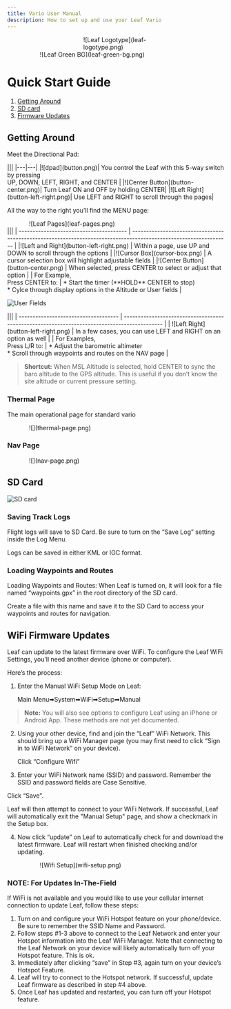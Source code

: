 ```yaml
---
title: Vario User Manual
description: How to set up and use your Leaf Vario
---
```




<div style="width: 30%; margin: auto">
    ![Leaf Logotype](leaf-logotype.png)
</div>

<div style="width: 70%; margin: auto">
    ![Leaf Green BG](leaf-green-bg.png)
</div>

# Quick Start Guide

1. [Getting Around](#getting-around)
2. [SD card](#sd-card)
3. [Firmware Updates](#wifi-firmware-updates)

## Getting Around

Meet the Directional Pad:

<div className="button-table">
|||
|---|---|
|![dpad](button.png)| You control the Leaf with this 5-way switch by pressing <br />UP, DOWN, LEFT, RIGHT, and CENTER |
|![Center Button](button-center.png)| Turn Leaf ON and OFF by holding CENTER|
|![Left Right](button-left-right.png)| Use LEFT and RIGHT to scroll through the pages|
</div>

All the way to the right you’ll find the MENU page:
<div style="width: 80%; margin: auto">
    ![Leaf Pages](leaf-pages.png)
</div>

<div className="button-table">
|||
| --------------------------------------- | ----------------------------------------------------------------------------------------------------------------- |
|![Left and Right](button-left-right.png) | Within a page, use UP and DOWN to scroll through the options                                                      |
|![Cursor Box](cursor-box.png)            | A cursor selection box will highlight adjustable fields                                                           |
|![Center Button](button-center.png)      | When selected, press CENTER to select or adjust that option                                                       |
| For Example,<br />Press CENTER to:      | * Start the timer (**HOLD** CENTER to stop) <br />* Cylce through display options in the Altitude or User fields |
</div>

![User Fields](leaf-user-fields.png)

<div className="button-table">
|||
| ------------------------------------ | -------------------------------------------------------------------------------------------- |
| ![Left Right](button-left-right.png) | In a few cases, you can use LEFT and RIGHT on an option as well                              |
| For Examples,<br />Press L/R to:     | * Adjust the barometric altimeter<br />* Scroll through waypoints and routes on the NAV page |
</div>

> **Shortcut:** When MSL Altitude is selected, hold CENTER to sync the baro altitude to the GPS altitude. This is useful if you don’t know the site altitude or current pressure setting.

### Thermal Page
The  main operational page for standard vario 
<div style="width: 80%; margin: auto">
    ![](thermal-page.png)
</div>

### Nav Page
<div style="width: 80%; margin: auto">
    ![](nav-page.png)
</div>

## SD Card

![SD card](leaf-sd-card.png)

### Saving Track Logs

Flight logs will save to SD Card. Be sure to turn on the “Save Log” setting inside the Log Menu.

Logs can be saved in either KML or IGC format.

### Loading Waypoints and Routes

Loading Waypoints and Routes: When Leaf is turned on, it will look for a file named “waypoints.gpx” in the root directory of the SD card.

Create a file with this name and save it to the SD Card to access your waypoints and routes for navigation.

## WiFi Firmware Updates

Leaf can update to the latest firmware over WiFi. To configure the Leaf WiFi Settings, you’ll need another device (phone or computer).

Here’s the process:

1.  Enter the Manual WiFi Setup Mode on Leaf:

    Main Menu➡System➡WiFi➡Setup➡Manual

> **Note:** You will also see options to configure Leaf using an iPhone or Android App. These methods are not yet documented.

2.  Using your other device, find and join the “Leaf” WiFi Network. This should bring up a WiFi Manager page (you may first need to click “Sign in to WiFi Network” on your device).

    Click “Configure Wifi”

3.  Enter your WiFi Network name (SSID) and password. Remember the SSID and password fields are Case Sensitive.
   
   Click “Save”.

Leaf will then attempt to connect to your WiFi Network. If successful, Leaf will automatically exit the "Manual Setup" page, and show a checkmark in the Setup box.

4.  Now click “update” on Leaf to automatically check for and download the latest firmware. Leaf will restart when finished checking and/or updating.

<div style="width: 70%; margin: auto">
    ![Wifi Setup](wifi-setup.png)
</div>

### NOTE: For Updates In-The-Field

If WiFi is not available and you would like to use your cellular internet connection to update Leaf, follow these steps:

1.  Turn on and configure your WiFi Hotspot feature on your phone/device. Be sure to remember the SSID Name and Password.
2.  Follow steps #1-3 above to connect to the Leaf Network and enter your Hotspot information into the Leaf WiFi Manager. Note that connecting to the Leaf Network on your device will likely automatically turn off your Hotspot feature. This is ok.
3.  Immediately after clicking “save” in Step #3, again turn on your device’s Hotspot Feature.
4.  Leaf will try to connect to the Hotspot network. If successful, update Leaf firmware as described in step #4 above.
5.  Once Leaf has updated and restarted, you can turn off your Hotspot feature.

